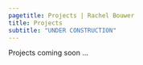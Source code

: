 ```yaml
---
pagetitle: Projects | Rachel Bouwer
title: Projects
subtitle: "UNDER CONSTRUCTION"
---
```

Projects coming soon ...
